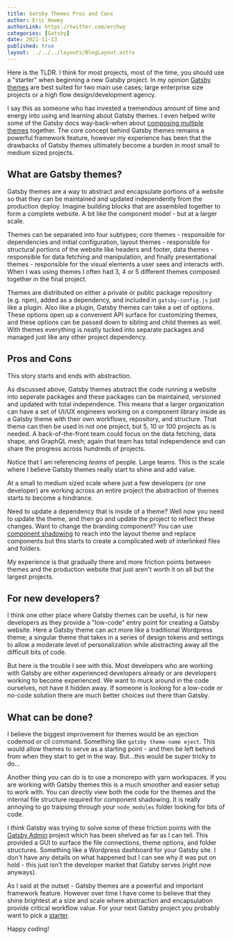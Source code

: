 ```yaml
---
title: Gatsby Themes Pros and Cons
author: Eric Howey
authorLink: https://twitter.com/erchwy
categories: [Gatsby]
date: 2021-11-13
published: true
layout: ../../../layouts/BlogLayout.astro
---
```


Here is the TLDR. I think for most projects, most of the time, you should use a "starter" when beginning a new Gatsby project. In my opinion [Gatsby themes](https://www.gatsbyjs.com/docs/themes/) are best suited for two main use cases; large enterprise size projects or a high flow design/development agency.

I say this as someone who has invested a tremendous amount of time and energy into using and learning about Gatsby themes. I even helped write some of the Gatsby docs way-back-when about [composing multiple themes](https://www.gatsbyjs.com/tutorial/using-multiple-themes-together) together. The core concept behind Gatsby themes remains a powerful framework feature, however my experience has been that the drawbacks of Gatsby themes ultimately become a burden in most small to medium sized projects.

## What are Gatsby themes?

Gatsby themes are a way to abstract and encapsulate portions of a website so that they can be maintained and updated independently from the production deploy. Imagine building blocks that are assembled together to form a complete website. A bit like the component model - but at a larger scale.

Themes can be separated into four subtypes; core themes - responsible for dependencies and initial configuration, layout themes - responsible for structural portions of the website like headers and footer, data themes - responsible for data fetching and manipulation, and finally presentational themes - responsible for the visual elements a user sees and interacts with. When I was using themes I often had 3, 4 or 5 different themes composed together in the final project.

Themes are distributed on either a private or public package repository (e.g. npm), added as a dependency, and included in `gatsby-config.js` just like a plugin. Also like a plugin, Gatsby themes can take a set of options. These options open up a convenient API surface for customizing themes, and these options can be passed down to sibling and child themes as well. With themes everything is neatly tucked into separate packages and managed just like any other project dependency.

## Pros and Cons

This story starts and ends with abstraction.

As discussed above, Gatsby themes abstract the code running a website into seperate packages and these packages can be maintained, versioned and updated with total independence. This means that a larger organization can have a set of UI/UX engineers working on a component library inside as a Gatsby theme with their own workflows, repository, and structure. That theme can then be used in not one project, but 5, 10 or 100 projects as is needed. A back-of-the-front team could focus on the data fetching, data shape, and GraphQL mesh; again that team has total independence and can share the progress across hundreds of projects.

Notice that I am referencing _teams_ of people. Large teams. This is the scale where I believe Gatsby themes really start to shine and add value.

At a small to medium sized scale where just a few developers (or one developer) are working across an entire project the abstraction of themes starts to become a hindrance.

Need to update a dependency that is inside of a theme? Well now you need to update the theme, and then go and update the project to reflect these changes. Want to change the branding component? You can use [component shadowing](https://www.gatsbyjs.com/docs/how-to/plugins-and-themes/shadowing/) to reach into the layout theme and replace components but this starts to create a complicated web of interlinked files and folders.

My experience is that gradually there and more friction points between themes and the production website that just aren't worth it on all but the largest projects.

## For new developers?

I think one other place where Gatsby themes can be useful, is for new developers as they provide a "low-code" entry point for creating a Gatsby website. Here a Gatsby theme can act more like a traditional Wordpress theme; a singular theme that takes in a series of design tokens and settings to allow a moderate level of personalization while abstracting away all the difficult bits of code.

But here is the trouble I see with this. Most developers who are working with Gatsby are either experienced developers already or are developers working to become experienced. We want to muck around in the code ourselves, not have it hidden away. If someone is looking for a low-code or no-code solution there are much better choices out there than Gatsby.

## What can be done?

I believe the biggest improvement for themes would be an ejection codemod or cli command. Something like `gatsby theme-name eject`. This would allow themes to serve as a starting point - and then be left behind from when they start to get in the way. But...this would be _super_ tricky to do...

Another thing you can do is to use a monorepo with yarn workspaces. If you are working with Gatsby themes this is a much smoother and easier setup to work with. You can directly view both the code for the themes and the internal file structure required for component shadowing. It is really annoying to go traipsing through your `node_modules` folder looking for bits of code.

I _think_ Gatsby was trying to solve some of these friction points with the [Gatsby Admin](https://www.npmjs.com/package/gatsby-admin) project which has been shelved as far as I can tell. This provided a GUI to surface the file connections, theme options, and folder structures. Something like a Wordpress dashboard for your Gatsby site. I don't have any details on what happened but I can see why it was put on hold - this just isn't the developer market that Gatsby serves (right now anyways).

As I said at the outset - Gatsby themes are a powerful and important framework feature. However over time I have come to believe that they shine brightest at a size and scale where abstraction and encapsulation provide critical workflow value. For your next Gatsby project you probably want to pick a [starter](https://www.gatsbyjs.com/starters/).

Happy coding!

